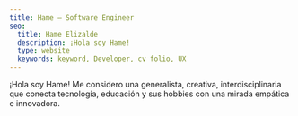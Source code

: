 ```yaml
---
title: Hame — Software Engineer
seo:
  title: Hame Elizalde
  description: ¡Hola soy Hame!
  type: website
  keywords: keyword, Developer, cv folio, UX 
---
```


¡Hola soy Hame!
Me considero una generalista, creativa, interdisciplinaria que conecta tecnología, educación
y sus hobbies con una mirada empática e innovadora.